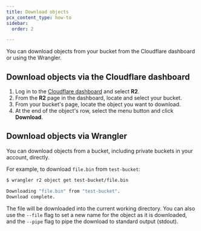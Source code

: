```yaml
---
title: Download objects
pcx_content_type: how-to
sidebar:
  order: 2

---
```


You can download objects from your bucket from the Cloudflare dashboard or using the Wrangler.

## Download objects via the Cloudflare dashboard

1. Log in to the [Cloudflare dashboard](https://dash.cloudflare.com) and select **R2**.
2. From the **R2** page in the dashboard, locate and select your bucket.
3. From your bucket's page, locate the object you want to download.
4. At the end of the object's row, select the menu button and click **Download**.

## Download objects via Wrangler

You can download objects from a bucket, including private buckets in your account, directly.

For example, to download `file.bin` from `test-bucket`:

```sh
$ wrangler r2 object get test-bucket/file.bin

Downloading "file.bin" from "test-bucket".
Download complete.
```

The file will be downloaded into the current working directory. You can also use the `--file` flag to set a new name for the object as it is downloaded, and the `--pipe` flag to pipe the download to standard output (stdout).
